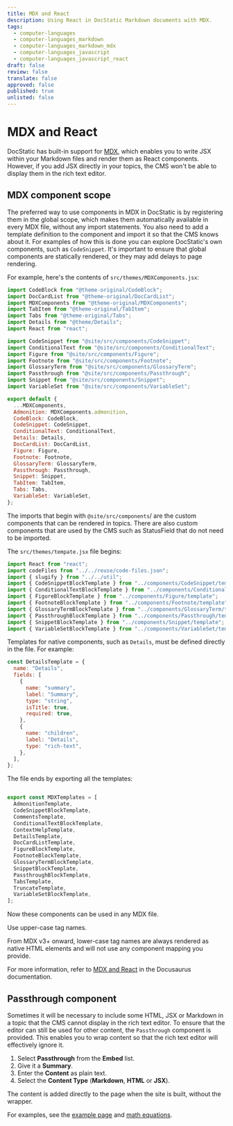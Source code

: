 ```yaml
---
title: MDX and React
description: Using React in DocStatic Markdown documents with MDX.
tags:
  - computer-languages
  - computer-languages_markdown
  - computer-languages_markdown_mdx
  - computer-languages_javascript
  - computer-languages_javascript_react
draft: false
review: false
translate: false
approved: false
published: true
unlisted: false
---
```


# MDX and React

DocStatic has built-in support for [MDX](https://mdxjs.com/), which enables you to write JSX within your Markdown files and render them as React components. However, if you add JSX directly in your topics, the CMS won't be able to display them in the rich text editor.

## MDX component scope

The preferred way to use components in MDX in DocStatic is by registering them in the global scope, which makes them automatically available in every MDX file, without any import statements. You also need to add a template definition to the component and import it so that the CMS knows about it. For examples of how this is done you can explore DocStatic's own components, such as `CodeSnippet`. It's important to ensure that global components are statically rendered, or they may add delays to page rendering.

For example, here's the contents of `src/themes/MDXComponents.jsx`:

```javascript
import CodeBlock from "@theme-original/CodeBlock";
import DocCardList from "@theme-original/DocCardList";
import MDXComponents from "@theme-original/MDXComponents";
import TabItem from "@theme-original/TabItem";
import Tabs from "@theme-original/Tabs";
import Details from "@theme/Details";
import React from "react";

import CodeSnippet from "@site/src/components/CodeSnippet";
import ConditionalText from "@site/src/components/ConditionalText";
import Figure from "@site/src/components/Figure";
import Footnote from "@site/src/components/Footnote";
import GlossaryTerm from "@site/src/components/GlossaryTerm";
import Passthrough from "@site/src/components/Passthrough";
import Snippet from "@site/src/components/Snippet";
import VariableSet from "@site/src/components/VariableSet";

export default {
  ...MDXComponents,
  Admonition: MDXComponents.admonition,
  CodeBlock: CodeBlock,
  CodeSnippet: CodeSnippet,
  ConditionalText: ConditionalText,
  Details: Details,
  DocCardList: DocCardList,
  Figure: Figure,
  Footnote: Footnote,
  GlossaryTerm: GlossaryTerm,
  Passthrough: Passthrough,
  Snippet: Snippet,
  TabItem: TabItem,
  Tabs: Tabs,
  VariableSet: VariableSet,
};
```

The imports that begin with `@site/src/components`/ are the custom components that can be rendered in topics. There are also custom components that are used by the CMS such as StatusField that do not need to be imported.

The `src/themes/tempate.jsx` file begins:

```javascript
import React from "react";
import codeFiles from "../../reuse/code-files.json";
import { slugify } from "../../util";
import { CodeSnippetBlockTemplate } from "../components/CodeSnippet/template";
import { ConditionalTextBlockTemplate } from "../components/ConditionalText/template";
import { FigureBlockTemplate } from "../components/Figure/template";
import { FootnoteBlockTemplate } from "../components/Footnote/template";
import { GlossaryTermBlockTemplate } from "../components/GlossaryTerm/template";
import { PassthroughBlockTemplate } from "../components/Passthrough/template";
import { SnippetBlockTemplate } from "../components/Snippet/template";
import { VariableSetBlockTemplate } from "../components/VariableSet/template";
```

Templates for native components, such as `Details`, must be defined directly in the file. For example:

```javascript
const DetailsTemplate = {
  name: "Details",
  fields: [
    {
      name: "summary",
      label: "Summary",
      type: "string",
      isTitle: true,
      required: true,
    },
    {
      name: "children",
      label: "Details",
      type: "rich-text",
    },
  ],
};
```

The file ends by exporting all the templates:

```javascript

export const MDXTemplates = [
  AdmonitionTemplate,
  CodeSnippetBlockTemplate,
  CommentsTemplate,
  ConditionalTextBlockTemplate,
  ContextHelpTemplate,
  DetailsTemplate,
  DocCardListTemplate,
  FigureBlockTemplate,
  FootnoteBlockTemplate,
  GlossaryTermBlockTemplate,
  SnippetBlockTemplate,
  PassthroughBlockTemplate,
  TabsTemplate,
  TruncateTemplate,
  VariableSetBlockTemplate,
];
```

Now these components can be used in any MDX file.

<Admonition type="caution" title="Caution">
  Use upper-case tag names.

  From MDX v3+ onward, lower-case tag names are always rendered as native HTML elements and will not use any component mapping you provide.
</Admonition>

For more information, refer to [MDX and React](https://docusaurus.io/docs/markdown-features/react) in the Docusaurus documentation.

## Passthrough component

Sometimes it will be necessary to include some HTML, JSX or Markdown in a topic that the CMS cannot display in the rich text editor. To ensure that the editor can still be used for other content, the `Passthrough` component is provided. This enables you to wrap content so that the rich text editor will effectively ignore it.

1. Select **Passthrough** from the **Embed** list.
2. Give it a **Summary**.
3. Enter the **Content** as plain text.
4. Select the **Content Type** (**Markdown**, **HTML** or **JSX**).

The content is added directly to the page when the site is built, without the wrapper.

For examples, see the [example page](/example-page) and [math equations](/docs/guides/markdown-features/math-equations).

